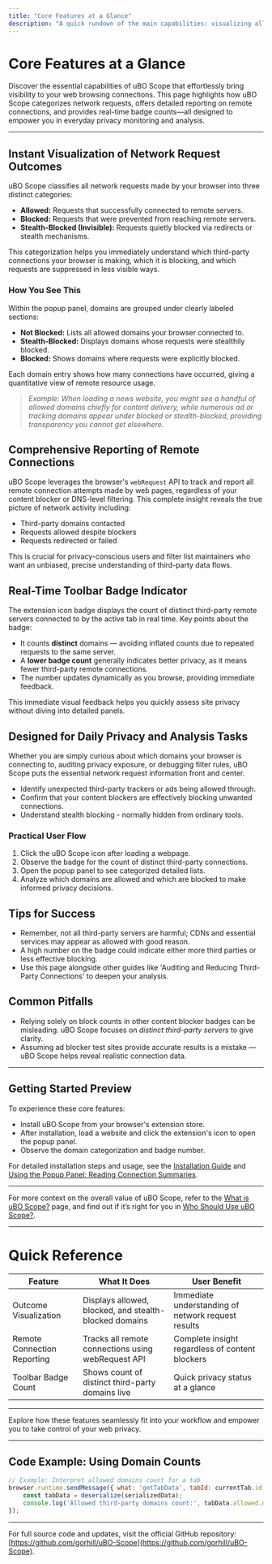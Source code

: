 ```yaml
---
title: "Core Features at a Glance"
description: "A quick rundown of the main capabilities: visualizing allowed, blocked, and stealth (invisible) network requests; reporting all detected remote connections; and badge count of distinct third-party remotes in real time. Frames these features in day-to-day privacy and analysis tasks."
---
```


# Core Features at a Glance

Discover the essential capabilities of uBO Scope that effortlessly bring visibility to your web browsing connections. This page highlights how uBO Scope categorizes network requests, offers detailed reporting on remote connections, and provides real-time badge counts—all designed to empower you in everyday privacy monitoring and analysis.

---

## Instant Visualization of Network Request Outcomes

uBO Scope classifies all network requests made by your browser into three distinct categories:

- **Allowed:** Requests that successfully connected to remote servers.
- **Blocked:** Requests that were prevented from reaching remote servers.
- **Stealth-Blocked (Invisible):** Requests quietly blocked via redirects or stealth mechanisms.

This categorization helps you immediately understand which third-party connections your browser is making, which it is blocking, and which requests are suppressed in less visible ways.

### How You See This

Within the popup panel, domains are grouped under clearly labeled sections:

- **Not Blocked:** Lists all allowed domains your browser connected to.
- **Stealth-Blocked:** Displays domains whose requests were stealthily blocked.
- **Blocked:** Shows domains where requests were explicitly blocked.

Each domain entry shows how many connections have occurred, giving a quantitative view of remote resource usage.

> _Example: When loading a news website, you might see a handful of allowed domains chiefly for content delivery, while numerous ad or tracking domains appear under blocked or stealth-blocked, providing transparency you cannot get elsewhere._

## Comprehensive Reporting of Remote Connections

uBO Scope leverages the browser's `webRequest` API to track and report all remote connection attempts made by web pages, regardless of your content blocker or DNS-level filtering. This complete insight reveals the true picture of network activity including:

- Third-party domains contacted
- Requests allowed despite blockers
- Requests redirected or failed

This is crucial for privacy-conscious users and filter list maintainers who want an unbiased, precise understanding of third-party data flows.

## Real-Time Toolbar Badge Indicator

The extension icon badge displays the count of distinct third-party remote servers connected to by the active tab in real time. Key points about the badge:

- It counts **distinct** domains — avoiding inflated counts due to repeated requests to the same server.
- A **lower badge count** generally indicates better privacy, as it means fewer third-party remote connections.
- The number updates dynamically as you browse, providing immediate feedback.

This immediate visual feedback helps you quickly assess site privacy without diving into detailed panels.

## Designed for Daily Privacy and Analysis Tasks

Whether you are simply curious about which domains your browser is connecting to, auditing privacy exposure, or debugging filter rules, uBO Scope puts the essential network request information front and center.

- Identify unexpected third-party trackers or ads being allowed through.
- Confirm that your content blockers are effectively blocking unwanted connections.
- Understand stealth blocking - normally hidden from ordinary tools.

### Practical User Flow

1. Click the uBO Scope icon after loading a webpage.
2. Observe the badge for the count of distinct third-party connections.
3. Open the popup panel to see categorized detailed lists.
4. Analyze which domains are allowed and which are blocked to make informed privacy decisions.

## Tips for Success

- Remember, not all third-party servers are harmful; CDNs and essential services may appear as allowed with good reason.
- A high number on the badge could indicate either more third parties or less effective blocking.
- Use this page alongside other guides like 'Auditing and Reducing Third-Party Connections' to deepen your analysis.

## Common Pitfalls

- Relying solely on block counts in other content blocker badges can be misleading. uBO Scope focuses on _distinct third-party servers_ to give clarity.
- Assuming ad blocker test sites provide accurate results is a mistake — uBO Scope helps reveal realistic connection data.

---

## Getting Started Preview

To experience these core features:

- Install uBO Scope from your browser's extension store.
- After installation, load a website and click the extension's icon to open the popup panel.
- Observe the domain categorization and badge number.

For detailed installation steps and usage, see the [Installation Guide](/getting-started/essentials/installation) and [Using the Popup Panel: Reading Connection Summaries](/guides/getting-started/understanding-the-popup-panel).

---

For more context on the overall value of uBO Scope, refer to the [What is uBO Scope?](/overview/introduction-core-value/what-is-ubo-scope) page, and find out if it’s right for you in [Who Should Use uBO Scope?](/overview/introduction-core-value/who-should-use).


---

# Quick Reference

| Feature                     | What It Does                                              | User Benefit                                           |
|-----------------------------|----------------------------------------------------------|--------------------------------------------------------|
| Outcome Visualization       | Displays allowed, blocked, and stealth-blocked domains   | Immediate understanding of network request results     |
| Remote Connection Reporting | Tracks all remote connections using webRequest API       | Complete insight regardless of content blockers         |
| Toolbar Badge Count         | Shows count of distinct third-party domains live         | Quick privacy status at a glance                         |

---

Explore how these features seamlessly fit into your workflow and empower you to take control of your web privacy.


---

## Code Example: Using Domain Counts

```javascript
// Example: Interpret allowed domains count for a tab
browser.runtime.sendMessage({ what: 'getTabData', tabId: currentTab.id }).then(serializedData => {
    const tabData = deserialize(serializedData);
    console.log('Allowed third-party domains count:', tabData.allowed.domains.size);
});
```

---

For full source code and updates, visit the official GitHub repository: [https://github.com/gorhill/uBO-Scope](https://github.com/gorhill/uBO-Scope).



